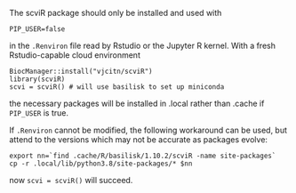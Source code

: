 The scviR package should only be installed and used with 
```
PIP_USER=false
```
in the `.Renviron` file read by Rstudio or the Jupyter R kernel.  With
a fresh Rstudio-capable cloud environment

```
BiocManager::install("vjcitn/scviR")
library(scviR)
scvi = scviR() # will use basilisk to set up miniconda
```

the necessary packages will be installed in .local rather than .cache if
`PIP_USER` is true.

If  `.Renviron` cannot be modified, the following workaround
can be used, but attend to the versions which may not be accurate
as packages evolve:

```
export nn=`find .cache/R/basilisk/1.10.2/scviR -name site-packages`
cp -r .local/lib/python3.8/site-packages/* $nn
```

now `scvi = scviR()` will succeed.

